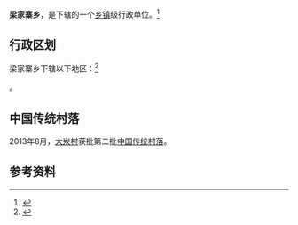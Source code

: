 {{中国乡级行政区|14/03/22/203/000}}

'''梁家寨乡'''，是{{PRC admin/fullname|14/03/22/203/000|3}}下辖的一个[[乡镇|乡镇]]级行政单位。<ref>{{PRC admin/ref sgc|{{PRC admin/parent|14/03/22/203/000}}}}</ref>

== 行政区划 ==

梁家寨乡下辖以下地区：<ref>{{PRC admin/ref sgc|14/03/22/203/000}}</ref>

{{PRC admin/children|14/03/22/203/000}}。

==中国传统村落==
2013年8月，[[大汖村|大汖村]]获批第二批[[中国传统村落|中国传统村落]]。

== 参考资料 ==

{{reflist}}

{{行政区划小作品}}
{{PRC admin/navcat|14/03/22/203/000}}